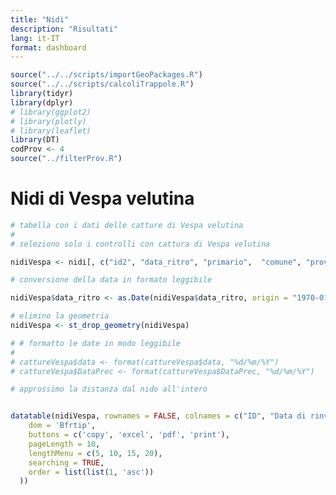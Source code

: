 ```yaml
---
title: "Nidi"
description: "Risultati"
lang: it-IT
format: dashboard
---
```


```r
source("../../scripts/importGeoPackages.R")
source("../../scripts/calcoliTrappole.R")
library(tidyr)
library(dplyr)
# library(ggplot2)
# library(plotly)
# library(leaflet)
library(DT)
codProv <- 4
source("../filterProv.R")

```

# Nidi di Vespa velutina

```r
# tabella con i dati delle catture di Vespa velutina
# 
# seleziono solo i controlli con cattura di Vespa velutina

nidiVespa <- nidi[, c("id2", "data_ritro", "primario",  "comune", "provin_sig", "elevation")]

# conversione della data in formato leggibile

nidiVespa$data_ritro <- as.Date(nidiVespa$data_ritro, origin = "1970-01-01")

# elimino la geometria
nidiVespa <- st_drop_geometry(nidiVespa)

# # formatto le date in modo leggibile
# 
# cattureVespa$data <- format(cattureVespa$data, "%d/%m/%Y")
# cattureVespa$DataPrec <- format(cattureVespa$DataPrec, "%d/%m/%Y")

# approssimo la distanza dal nido all'intero


datatable(nidiVespa, rownames = FALSE, colnames = c("ID", "Data di rinvenimento", "Nido primario",  "Comune", "Provincia", "Quota"), extensions = 'Buttons', options = list(
    dom = 'Bfrtip',
    buttons = c('copy', 'excel', 'pdf', 'print'),
    pageLength = 10, 
    lengthMenu = c(5, 10, 15, 20), 
    searching = TRUE, 
    order = list(list(1, 'asc'))
  ))

```
